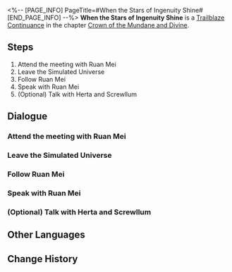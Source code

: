 <%-- [PAGE_INFO]
PageTitle=#When the Stars of Ingenuity Shine#
[END_PAGE_INFO] --%>
{{Stub|Dialogue, characters, and location(s)}}
{{Mission Infobox
|id            = 2001002
|title         = 
|image         = Mission When the Stars of Ingenuity Shine.png
|type          = Continuance
|event_name    = 
|chapter       = Crown of the Mundane and Divine
|requirements  = 
|summary       = <!--official mission summary from Fate's Atlas-->
|characters    = <!--characters that appear in this mission-->
|startLocation = <!--location as it intially appears on the mission screen-->
|world         = <!--i.e. Penacony-->
|area          = <!--i.e. A Child's Dream-->
|prev          = 
|next          = 
|exp           = 
|credits       = 
|stellarJade   = 
|other         = 
}}
'''When the Stars of Ingenuity Shine''' is a [[Trailblaze Continuance]] in the chapter [[Crown of the Mundane and Divine]].

==Steps==
# Attend the meeting with Ruan Mei
# Leave the Simulated Universe
# Follow Ruan Mei
# Speak with Ruan Mei
# (Optional) Talk with Herta and Screwllum

<!--
==Gameplay Notes==

--><!--
==Trial Character==

-->
==Dialogue==
{{Stub Dialogue}}
===Attend the meeting with Ruan Mei===
{{Mission Description|type=continuance|location=<!--to be added-->|Herta, Ruan Mei, and Screwllum: a gathering of geniuses never seen across the span of history! Scenes like this don't happen every day!<br />You are curious as to what games or contests take place between such individuals...}}
{{Dialogue Start}}
:{{tx}}
{{Dialogue End}}

===Leave the Simulated Universe===
{{Mission Description|type=continuance|location=<!--to be added-->|update|Herta, Ruan Mei, and Screwllum: a gathering of geniuses never seen across the span of history! Scenes like this don't happen every day!<br />Ruan Mei calls you aside. Looks like you won't be able to hear any more snippets of exchanges and proposals between the geniuses. You have more important things to do right now anyway.}}
{{Dialogue Start}}
:{{tx}}
{{Dialogue End}}

===Follow Ruan Mei===
{{Mission Description|type=continuance|location=<!--to be added-->|update|Herta, Ruan Mei, and Screwllum: a gathering of geniuses never seen across the span of history! Scenes like this don't happen every day!<br />Ruan Mei calls you aside. Looks like you won't be able to hear any more snippets of exchanges and proposals between the geniuses. You have more important things to do right now anyway.}}
{{Dialogue Start}}
:{{tx}}
{{Dialogue End}}

===Speak with Ruan Mei===
{{Mission Description|type=continuance|location=<!--to be added-->|update|Herta, Ruan Mei, and Screwllum: a gathering of geniuses never seen across the span of history! Scenes like this don't happen every day!<br />Ruan Mei calls you aside. Looks like you won't be able to hear any more snippets of exchanges and proposals between the geniuses. You have more important things to do right now anyway.}}
{{Dialogue Start}}
:{{tx}}
{{Dialogue End}}

===(Optional) Talk with Herta and Screwllum===
{{Mission Description|type=continuance|location=<!--to be added-->|update|Herta, Ruan Mei, and Screwllum: a gathering of geniuses never seen across the span of history! Scenes like this don't happen every day!<br />You are curious as to what games or contests take place between such individuals...}}
{{Dialogue Start}}
:{{tx}}
{{Dialogue End}}

==Other Languages==
{{Other Languages
|en   = When the Stars of Ingenuity Shine
|zhs  = 天才群星闪耀时
|zht  = 天才群星閃耀時
|ja   = 天才の星の時間
|ko   = 천재의 뭇별이 빛날 때
|es   = Cuando brillan las estrellas del ingenio
|fr   = Alors que brillent les étoiles de l'ingéniosité
|ru   = Гори, гори, моя звезда гениальности
|th   = เมื่อหมู่ดาวแห่งอัจฉริยะเปล่งประกาย
|vi   = Khi Thiên Tài Tề Tựu Giữa Ngân Hà
|de   = Wenn die Sterne des Einfallsreichtums leuchten
|id   = Saat Bintang-Bintang Jenius Bersinar
|pt   = Quando as Estrelas da Engenhosidade Brilham
}}

==Change History==
{{Change History|1.6}}
